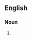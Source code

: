 ==English==

===Noun===
{{head|en|noun form|head=[[arc]] [[lamp]]s}}

# {{plural of|arc lamp|lang=en}}